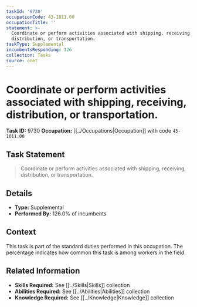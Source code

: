 ```yaml
---
taskId: '9730'
occupationCode: 43-1011.00
occupationTitle: ''
statement: >-
  Coordinate or perform activities associated with shipping, receiving,
  distribution, or transportation.
taskType: Supplemental
incumbentsResponding: 126
collection: Tasks
source: onet
---
```

# Coordinate or perform activities associated with shipping, receiving, distribution, or transportation.

**Task ID:** 9730
**Occupation:** [[../Occupations|Occupation]] with code `43-1011.00`

## Task Statement

> Coordinate or perform activities associated with shipping, receiving, distribution, or transportation.

## Details

- **Type:** Supplemental
- **Performed By:** 126.0% of incumbents

## Context

This task is part of the standard duties performed in this occupation. The percentage indicates how common this task is among workers in the field.

## Related Information

- **Skills Required:** See [[../Skills|Skills]] collection
- **Abilities Required:** See [[../Abilities|Abilities]] collection
- **Knowledge Required:** See [[../Knowledge|Knowledge]] collection
